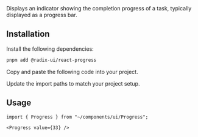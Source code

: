 
<Title>Progress</Title>
<Description>Displays an indicator showing the completion progress of a task, typically displayed as a progress bar.</Description>
<ComponentPreview id="progress" />

## Installation
<Steps>

<StepTitle>Install the following dependencies:</StepTitle>
<StepContent>
```bash
pnpm add @radix-ui/react-progress
```
</StepContent>

<StepTitle>Copy and paste the following code into your project.</StepTitle>
<StepContent>
<FileSource id="progress" />
</StepContent>

<StepTitle>Update the import paths to match your project setup.</StepTitle>

</Steps>

## Usage
```tsx
import { Progress } from "~/components/ui/Progress";
```
```tsx
<Progress value={33} />
```

<Footer previousLabel="Popover" previousHref="/docs/components/primitives/popover" nextLabel="Radio Group" nextHref="/docs/components/primitives/radio-group" />

